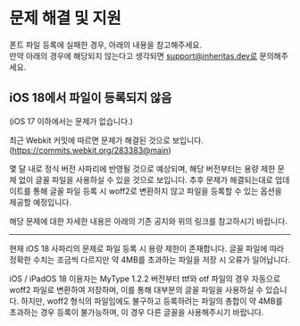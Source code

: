 
# 문제 해결 및 지원


폰트 파일 등록에 실패한 경우, 아래의 내용을 참고해주세요.  
만약 아래의 경우에 해당되지 않는다고 생각되면 support@inheritas.dev로 문의해주세요.

## iOS 18에서 파일이 등록되지 않음

(iOS 17 이하에서는 문제가 없습니다.)

최근 Webkit 커밋에 따르면 문제가 해결된 것으로 보입니다. (https://commits.webkit.org/283383@main)  
  
몇 달 내로 정식 버전 사파리에 반영될 것으로 예상되며, 해당 버전부터는 용량 제한 문제 없이 글꼴 파일을 사용하실 수 있을 것으로 보입니다. 
추후 문제가 해결되는대로 업데이트를 통해 글꼴 파일 등록 시 woff2로 변환하지 않고 파일을 등록할 수 있는 옵션을 제공할 예정입니다.  

해당 문제에 대한 자세한 내용은 아래의 기존 공지와 위의 링크를 참고하시기 바랍니다.

---------------

현재 iOS 18 사파리의 문제로 파일 등록 시 용량 제한이 존재합니다. 글꼴 파일에 따라 정확한 수치는 조금씩 다르지만 약 4MB를 초과하는 파일을 저장 시 오류가 일어납니다.  

iOS / iPadOS 18 이용자는 MyType 1.2.2 버전부터 ttf와 otf 파일의 경우 자동으로 woff2 파일로 변환하여 저장하며, 이를 통해 대부분의 글꼴 파일을 사용하실 수 있습니다. 
하지만, woff2 형식의 파일임에도 불구하고 등록하려는 파일의 총합이 약 4MB를 초과하는 경우 등록이 불가능하며, 이 경우 다른 글꼴을 사용해주시기 바랍니다.